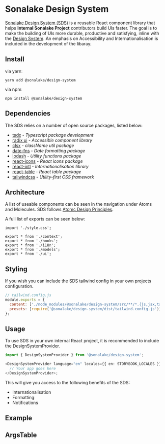 

<Meta title="Sonalake Design System" component={DesignSystemProvider} />

# Sonalake Design System

[Sonalake Design System (SDS)](https://github.com/sonalake/design-system) is a reusable React component library that helps **Internal Sonalake Project** contributors build UIs faster. The goal is to make the building of UIs more durable, productive and satisfying, inline with the [Design System](). An emphasis on Accessibility and Internationalisation is included in the development of the libaray.

## Install

via yarn:

```
yarn add @sonalake/design-system
```

via npm:

```
npm install @sonalake/design-system
```

## Dependencies

The SDS relies on a number of open source packages, listed below:

- [tsdx](https://tsdx.io/) - _Typescript package development_
- [radix ui](https://www.radix-ui.com/) - _Accessible component library_
- [clsx](https://github.com/lukeed/clsx) - _className util package_
- [date-fns](https://date-fns.org/) - _Date formatting package_
- [lodash](https://lodash.com/) - _Utility functions package_
- [react-icons](https://react-icons.github.io/react-icons/) - _React icons package_
- [react-intl](https://formatjs.io/docs/react-intl/#the-react-intl-package) - _Internationalisation library_
- [react-table](https://react-table.tanstack.com/) - _React table package_
- [tailwindcss](https://tailwindcss.com/) - _Utility-first CSS framework_

## Architecture

A list of useable components can be seen in the navigation under Atoms and Molecules. SDS follows [Atomc Design Principles](https://bradfrost.com/blog/post/atomic-web-design/).

A full list of exports can be seen below:

```
import './style.css';

export * from './context';
export * from './hooks';
export * from './i18n';
export * from './models';
export * from './ui';
```

## Styling

If you wish you can include the SDS tailwind config in your own projects configuration.

```javascript
// tailwind.config.js
module.exports = {
  content: ['./node_modules/@sonalake/design-system/src/**/*.{js,jsx,ts,tsx}'],
  presets: [require('@sonalake/design-system/dist/tailwind.config.js')],
};
```

## Usage

To use SDS in your own internal React project, it is recommended to include the DesignSystemProvider.

```typescript
import { DesignSystemProvider } from '@sonalake/design-system';

<DesignSystemProvider language="en" locales={{ en: STORYBOOK_LOCALES }}>
  // Your app goes here
</DesignSystemProvider>;
```

This will give you access to the following benefits of the SDS:

- Internationalisation
- Formatting
- Notifications

## Example

<Canvas>
  <Story name="Introduction">
    <DesignSystemProvider language="en" locales={{ en: STORYBOOK_LOCALES }}>
      <Intro />
    </DesignSystemProvider>
  </Story>
</Canvas>

## ArgsTable

<ArgsTable of={DesignSystemProvider} />
